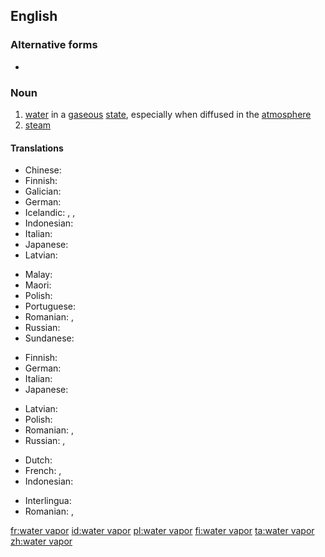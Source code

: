 {{also|water-vapor}}
==English==

===Alternative forms===
* {{l|en|water vapour}}

===Noun===
{{wikipedia}}
{{en-noun}}

# [[water]] in a [[gaseous]] [[state]], especially when diffused in the [[atmosphere]]
# [[steam]]

====Translations====
{{trans-top|water in a gaseous state}}
* Chinese: {{t+|zh|水氣}}
* Finnish: {{t+|fi|vesihöyry}}
* Galician: {{t|gl|vapor de auga|m}}
* German: {{t+|de|Wasserdampf|m}}
* Icelandic: {{t|is|loftraki|m}}, {{t|is|vatnsgufa|f}}, {{t+|is|eimur|m}}
* Indonesian: {{t+|id|uap air}}
* Italian: {{t+|it|vapore acqueo|m}}
* Japanese: {{t+|ja|水蒸気|tr=すいじょうき, suijōki|sc=Jpan}}
* Latvian: {{t|lv|ūdens tvaiks|m}}
{{trans-mid}}
* Malay: {{t|ms|wap air}}
* Maori: {{t|mi|wairehu}}
* Polish: {{t+|pl|para wodna|f}}
* Portuguese: {{t|pt|[[vapor]] [[d'água]]|m}}
* Romanian: {{t+|ro|abur|m}}, {{t|ro|vapori de apă|m-p}}
* Russian: {{t|ru|водяно́й пар|m}}
* Sundanese: {{t|su|saab}}
{{trans-bottom}}

{{trans-top|steam}}
* Finnish: {{t+|fi|vesihöyry}}
* German: {{t+|de|Dampf|m}}
* Italian: {{t+|it|vapore|m}}
* Japanese: {{t+|ja|蒸気|tr=じょうき, jōki|sc=Jpan}}
{{trans-mid}}
* Latvian: {{t|lv|ūdens tvaiks|m}}
* Polish: {{t+|pl|para}}
* Romanian: {{t+|ro|abur|m}}, {{t+|ro|vapori|m-p}}
* Russian: {{t|ru|водяно́й пар|m}}, {{t+|ru|пар|m}}
{{trans-bottom}}

{{checktrans-top}}
* Dutch: {{t-check|nl|waterdamp|m}}
* French: {{t-check|fr|vapeur|f}}, {{t-check|fr|vapeur d’eau|f}}
* Indonesian: {{t-check|id|uap air}}
{{trans-mid}}
* Interlingua: {{t-check|ia|vapor de aqua}}
* Romanian: {{t-check|ro|abur|m}}, {{t-check|ro|vapori de apă|m-p}}
{{trans-bottom}}

[[fr:water vapor]]
[[id:water vapor]]
[[pl:water vapor]]
[[fi:water vapor]]
[[ta:water vapor]]
[[zh:water vapor]]